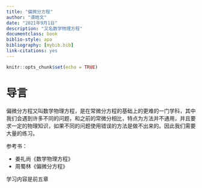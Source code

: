 ```yaml
---
title: "偏微分方程"
author: "谭皓文"
date: "2021年9月1日"
description: "又名数学物理方程"
documentclass: book
biblio-style: apa
bibliography: [mybib.bib]
link-citations: yes
---
```


```r
knitr::opts_chunk$set(echo = TRUE)
```

# 导言 {-}

偏微分方程又叫数学物理方程，是在常微分方程的基础上的更难的一门学科，其中我们会遇到许多不同的问题，和之前的常微分相比，特点为方法并不通用，并且要求一定的物理知识，如果不同的问题使用错误的方法是做不出来的。因此我们需要大量的练习。

参考书：

- 姜礼尚《数学物理方程》
- 周蜀林《偏微分方程》

学习内容是前五章
